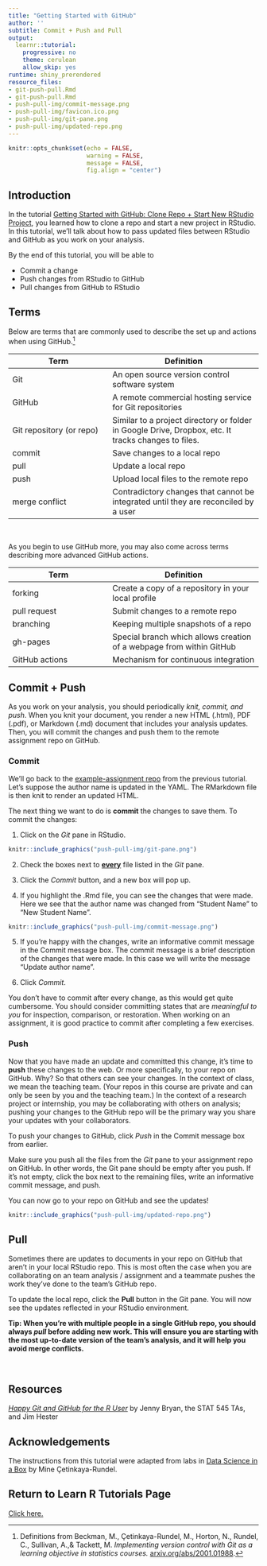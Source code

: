```yaml
---
title: "Getting Started with GitHub"
author: ''
subtitle: Commit + Push and Pull
output:
  learnr::tutorial:
    progressive: no
    theme: cerulean
    allow_skip: yes
runtime: shiny_prerendered
resource_files:
- git-push-pull.Rmd
- git-push-pull.Rmd
- push-pull-img/commit-message.png
- push-pull-img/favicon.ico.png
- push-pull-img/git-pane.png
- push-pull-img/updated-repo.png
---
```


```r
knitr::opts_chunk$set(echo = FALSE, 
                      warning = FALSE, 
                      message = FALSE, 
                      fig.align = "center")
```

## Introduction

In the tutorial [Getting Started with GitHub: Clone Repo + Start New RStudio Project](clone-new-project.html), you learned how to clone a repo and start a new project in RStudio. In this tutorial, we'll talk about how to pass updated files between RStudio and GitHub as you work on your analysis. 

By the end of this tutorial, you will be able to 

- Commit a change
- Push changes from RStudio to GitHub
- Pull changes from GitHub to RStudio


## Terms

Below are terms that are commonly used to describe the set up and actions when using GitHub.^[Definitions from Beckman, M., &Ccedil;etinkaya-Rundel, M., Horton, N., Rundel, C., Sullivan, A.,& Tackett, M. *Implementing version control with Git as a learning objective in statistics courses.* [arxiv.org/abs/2001.01988](https://arxiv.org/abs/2001.01988).] 

| Term   | Definition |
|--------|------------|
| Git    | An open source version control software system |
| GitHub | A remote commercial hosting service for Git repositories       |
| Git repository (or repo) | Similar to a project directory or folder in Google Drive, Dropbox, etc. It tracks changes to files.         |
| commit | Save changes to a local repo        |
| pull | Update a local repo        |
| push | Upload local files to the remote repo        |
| merge conflict | Contradictory changes that cannot be integrated until they are reconciled by a user       |

<br>

As you begin to use GitHub more, you may also come across terms describing more advanced GitHub actions.

| Term   | Definition |
|--------|------------|
| forking   | Create a copy of a repository in your local profile |
| pull request | Submit changes to a remote repo       |
| branching | Keeping multiple snapshots of a repo |
| gh-pages | Special branch which allows creation of a webpage from within GitHub        |
| GitHub actions | Mechanism for continuous integration |

## Commit + Push

As you work on your analysis, you should periodically *knit, commit, and push*. When you knit your document, you render a new HTML (.html), PDF (.pdf), or Markdown (.md) document that includes your analysis updates. Then, you will commit the changes and push them to the remote assignment repo on GitHub. 

### Commit 

We'll go back to the [example-assignment repo](https://github.com/DukeStatSci/example-assignment) from the previous tutorial. Let's suppose the author name is updated in the YAML. The RMarkdown file is then knit to render an updated HTML. 



The next thing we want to do is **commit** the changes to save them. To commit the changes: 

1. Click on the *Git* pane in RStudio. 


```r
knitr::include_graphics("push-pull-img/git-pane.png")
```

2. Check the boxes next to **<u>every</u>** file listed in the *Git* pane.

3. Click the *Commit* button, and a new box will pop up.

4. If you highlight the .Rmd file, you can see the changes that were made. Here we see that the author name was changed from "Student Name" to "New Student Name".


```r
knitr::include_graphics("push-pull-img/commit-message.png")
```

5. If you're happy with the changes, write an informative commit message in the Commit message box. The commit message is a brief description of the changes that were made. In this case we will write the message "Update author name". 

6. Click *Commit*.

You don't have to commit after every change, as this would get quite cumbersome. You should consider committing states that are *meaningful to you* for inspection, comparison, or restoration. When working on an assignment, it is good practice to commit after completing a few exercises. 

### Push

Now that you have made an update and committed this change, it's time to **push** these changes to the web. Or more specifically, to your repo on GitHub. Why? So that others can see your changes. In the context of class, we mean the teaching team. (Your repos in this course are private and can only be seen by you and the teaching team.) In the context of a research project or internship, you may be collaborating with others on analysis;  pushing your changes to the GitHub repo will be the primary way you share your updates with your collaborators.

To push your changes to GitHub, click *Push* in the Commit message box from earlier.

Make sure you push all the files from the *Git* pane to your assignment repo on GitHub. In other words, the Git pane should be empty after you push. If it's not empty, click the box next to the remaining files, write an informative commit message, and push.

You can now go to your repo on GitHub and see the updates!

```r
knitr::include_graphics("push-pull-img/updated-repo.png")
```

## Pull 

Sometimes there are updates to documents in your repo on GitHub that aren't in your local RStudio repo. This is most often the case when you are collaborating on an team analysis / assignment and a teammate pushes the work they've done to the team's GitHub repo. 

To update the local repo, click the **Pull** button in the Git pane. You will now see the updates reflected in your RStudio environment.

**Tip: When you're with multiple people in a single GitHub repo, you should always <i>pull</i> before adding new work. This will ensure you are starting with the most up-to-date version of the team's analysis, and it will help you avoid merge conflicts.**

<br> 

## Resources

[*Happy Git and GitHub for the R User*](https://happygitwithr.com/) by Jenny Bryan, the STAT 545 TAs, and Jim Hester


## Acknowledgements

The instructions from this tutorial were adapted from labs in [Data Science in a Box](https://datasciencebox.org/) by Mine &Ccedil;etinkaya-Rundel.

## Return to Learn R Tutorials Page

[Click here.](https://duke-learning-r.netlify.app)
